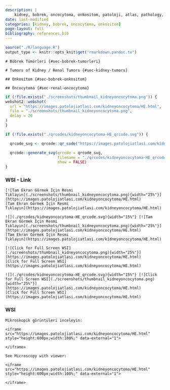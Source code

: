 ```yaml
---
description: |
    kidney, bobrek, oncocytoma, onkositom, patoloji, atlas, pathology, whole slide image, virtual microscopy, virtual microscope, sanal mikroskop
date: last-modified
categories: [kidney, bobrek, oncocytoma, onkositom]
page-layout: full
bibliography: references.bib
---
```


```r

source("./R/language.R")
output_type <- knitr::opts_knit$get("rmarkdown.pandoc.to")

```

```asis
# Böbrek Tümörleri {#sec-bobrek-tumorleri}
```


```asis
# Tumors of Kidney / Renal Tumors {#sec-kidney-tumors}
```



```asis
## Onkositom {#sec-bobrek-onkositom}
```



```asis
## Oncocytoma {#sec-renal-oncocytoma}
```



```r
if (!file.exists("./screenshots/thumbnail_kidneyoncocytoma.png")) {
webshot2::webshot(
  url = "https://images.patolojiatlasi.com/kidneyoncocytoma/HE.html",
  file = "./screenshots/thumbnail_kidneyoncocytoma.png",
  delay = 20
)
}
```


```r
if (!file.exists("./qrcodes/kidneyoncocytoma-HE_qrcode.svg")) {

  qrcode_svg <- qrcode::qr_code("https://images.patolojiatlasi.com/kidneyoncocytoma/HE.html")

  qrcode::generate_svg(qrcode = qrcode_svg,
                       filename = "./qrcodes/kidneyoncocytoma-HE_qrcode.svg",
                       show = FALSE)
}
```



::::: panel-tabset


### WSI - Link

:::: {.content-hidden when-format="pdf"}

```asis
[![Tam Ekran Görmek İçin Resmi
Tıklayın](./screenshots/thumbnail_kidneyoncocytoma.png){width="25%"}](https://images.patolojiatlasi.com/kidneyoncocytoma/HE.html)
[Tam Ekran Görmek İçin Resmi
Tıklayın](https://images.patolojiatlasi.com/kidneyoncocytoma/HE.html)

```

::::


:::: {.content-visible when-format="pdf"}

```asis
![](./qrcodes/kidneyoncocytoma-HE_qrcode.svg){width="15%"} [![Tam Ekran Görmek İçin Resmi
Tıklayın](./screenshots/thumbnail_kidneyoncocytoma.png){width="25%"}](https://images.patolojiatlasi.com/kidneyoncocytoma/HE.html)
[Tam Ekran Görmek İçin Resmi
Tıklayın](https://images.patolojiatlasi.com/kidneyoncocytoma/HE.html)

```

::::


:::: {.content-hidden when-format="pdf"}

```asis
[![Click for Full Screen WSI](./screenshots/thumbnail_kidneyoncocytoma.png){width="25%"}](https://images.patolojiatlasi.com/kidneyoncocytoma/HE.html)
[Click for Full Screen WSI](https://images.patolojiatlasi.com/kidneyoncocytoma/HE.html)

```

::::


:::: {.content-visible when-format="pdf"}

```asis
![](./qrcodes/kidneyoncocytoma-HE_qrcode.svg){width="15%"} [![Click for Full Screen WSI](./screenshots/thumbnail_kidneyoncocytoma.png){width="25%"}](https://images.patolojiatlasi.com/kidneyoncocytoma/HE.html)
[Click for Full Screen WSI](https://images.patolojiatlasi.com/kidneyoncocytoma/HE.html)

```

::::





### WSI

```asis

Mikroskopik görüntüleri inceleyin:

<iframe src="https://images.patolojiatlasi.com/kidneyoncocytoma/HE.html" style="height:600px;width:100%;" data-external="1">

</iframe>
```


```asis

See Microscopy with viewer: 

<iframe src="https://images.patolojiatlasi.com/kidneyoncocytoma/HE.html" style="height:600px;width:100%;" data-external="1">

</iframe>
```


:::::
